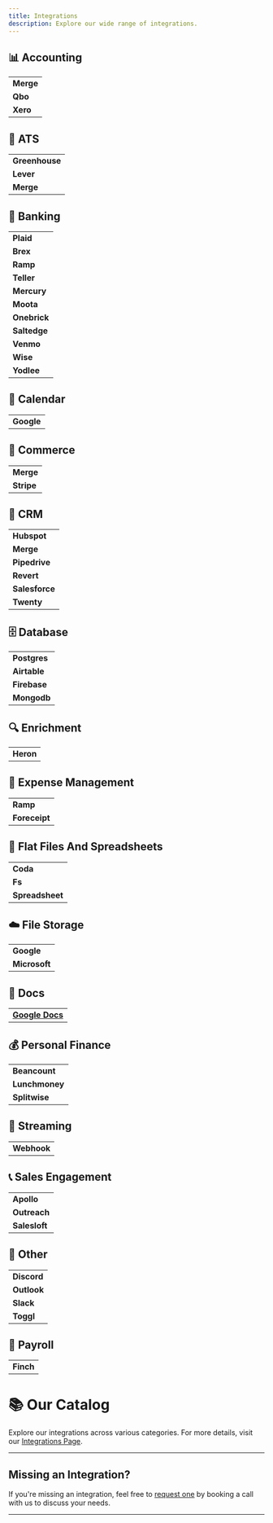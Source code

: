 ```yaml
---
title: Integrations
description: Explore our wide range of integrations.
---
```


## 📊 Accounting

|           |
| --------- |
| **Merge** |
| **Qbo**   |
| **Xero**  |

## 📝 ATS

|                |
| -------------- |
| **Greenhouse** |
| **Lever**      |
| **Merge**      |

## 🏦 Banking

|              |
| ------------ |
| **Plaid**    |
| **Brex**     |
| **Ramp**     |
| **Teller**   |
| **Mercury**  |
| **Moota**    |
| **Onebrick** |
| **Saltedge** |
| **Venmo**    |
| **Wise**     |
| **Yodlee**   |

## 📅 Calendar

|            |
| ---------- |
| **Google** |

## 🛒 Commerce

|            |
| ---------- |
| **Merge**  |
| **Stripe** |

## 📇 CRM

|                |
| -------------- |
| **Hubspot**    |
| **Merge**      |
| **Pipedrive**  |
| **Revert**     |
| **Salesforce** |
| **Twenty**     |

## 🗄️ Database

|              |
| ------------ |
| **Postgres** |
| **Airtable** |
| **Firebase** |
| **Mongodb**  |

## 🔍 Enrichment

|           |
| --------- |
| **Heron** |

## 💼 Expense Management

|               |
| ------------- |
| **Ramp**      |
| **Foreceipt** |

## 📑 Flat Files And Spreadsheets

|                 |
| --------------- |
| **Coda**        |
| **Fs**          |
| **Spreadsheet** |

## ☁️ File Storage

|               |
| ------------- |
| **Google**    |
| **Microsoft** |

## 📝 Docs

|                 |
| --------------- |
| [**Google Docs**](/integrations/google-docs) |

## 💰 Personal Finance

|                |
| -------------- |
| **Beancount**  |
| **Lunchmoney** |
| **Splitwise**  |

## 📡 Streaming

|             |
| ----------- |
| **Webhook** |

## 📞 Sales Engagement

|               |
| ------------- |
| **Apollo**    |
| **Outreach**  |
| **Salesloft** |

## 🔧 Other

|             |
| ----------- |
| **Discord** |
| **Outlook** |
| **Slack**   |
| **Toggl**   |

## 🧾 Payroll

|           |
| --------- |
| **Finch** |

# 📚 Our Catalog

Explore our integrations across various categories. For more details, visit our [Integrations Page](https://openint.dev/integrations).

---

## Missing an Integration?

If you're missing an integration, feel free to [request one](https://cal.com/ap-openint/discovery) by booking a call with us to discuss your needs.

---

